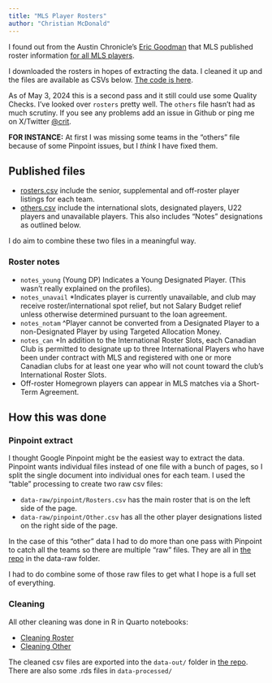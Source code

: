 ```yaml
---
title: "MLS Player Rosters"
author: "Christian McDonald"
---
```


I found out from the Austin Chronicle's [Eric Goodman](https://x.com/Goodman/status/1786068099470446775) that MLS published roster information [for all MLS players](https://mlssoccer.app.box.com/s/e8eu9jpgtk09j03ynasb6zpd6hur37yk).

I downloaded the rosters in hopes of extracting the data. I cleaned it up and the files are available as CSVs below. [The code is here](https://github.com/utdata/mls-roster-profiles/).

As of May 3, 2024 this is a second pass and it still could use some Quality Checks. I've looked over `rosters` pretty well. The `others` file hasn't had as much scrutiny. If you see any problems add an issue in Github or ping me on X/Twitter [@crit](https://twitter.com/crit).

**FOR INSTANCE:** At first I was missing some teams in the "others" file because of some Pinpoint issues, but I _think_ I have fixed them.

## Published files

- [rosters.csv](data-out/rosters.csv) include the senior, supplemental and off-roster player listings for each team.
- [others.csv](data-out/others.csv) include the international slots, designated players, U22 players and unavailable players. This also includes "Notes" designations as outlined below.

I do aim to combine these two files in a meaningful way.

### Roster notes

- `notes_young` (Young DP) Indicates a Young Designated Player. (This wasn't really explained on the profiles).
- `notes_unavail` *Indicates player is currently unavailable, and club may receive roster/international spot relief, but not Salary Budget relief unless otherwise determined pursuant to the loan agreement.
- `notes_notam` ^Player cannot be converted from a Designated Player to a non-Designated Player by using Targeted Allocation Money.
- `notes_can` +In addition to the International Roster Slots, each Canadian Club is permitted to designate up to three International Players who have been under contract with MLS and registered with one or more Canadian clubs for at least one year who will not count toward the club’s International Roster Slots.
- Off-roster Homegrown players can appear in MLS matches via a Short-Term Agreement.

## How this was done

### Pinpoint extract 

I thought Google Pinpoint might be the easiest way to extract the data. Pinpoint wants individual files instead of one file with a bunch of pages, so I split the single document into individual ones for each team. I used the "table" processing to create two raw csv files:

- `data-raw/pinpoint/Rosters.csv` has the main roster that is on the left side of the page.
- `data-raw/pinpoint/Other.csv` has all the other player designations listed on the right side of the page.

In the case of this "other" data I had to do more than one pass with Pinpoint to catch all the teams so there are multiple "raw" files. They are all in [the repo](https://github.com/utdata/mls-roster-profiles/) in the data-raw folder.

I had to do combine some of those raw files to get what I hope is a full set of everything.

### Cleaning

All other cleaning was done in R in Quarto notebooks:

- [Cleaning Roster](01-cleaning-roster.qmd)
- [Cleaning Other](01-cleaning-other.qmd)

The cleaned csv files are exported into the `data-out/` folder in [the repo](https://github.com/utdata/mls-roster-profiles/). There are also some .rds files in `data-processed/`
